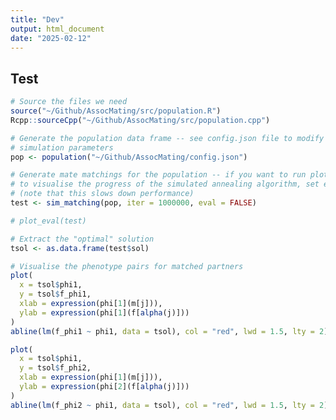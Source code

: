 ```yaml
---
title: "Dev"
output: html_document
date: "2025-02-12"
---
```


## Test

```r
# Source the files we need
source("~/Github/AssocMating/src/population.R")
Rcpp::sourceCpp("~/Github/AssocMating/src/population.cpp")

# Generate the population data frame -- see config.json file to modify
# simulation parameters
pop <- population("~/Github/AssocMating/config.json")

# Generate mate matchings for the population -- if you want to run plot_eval
# to visualise the progress of the simulated annealing algorithm, set eval=TRUE
# (note that this slows down performance)
test <- sim_matching(pop, iter = 1000000, eval = FALSE)

# plot_eval(test)
```

```r
# Extract the "optimal" solution
tsol <- as.data.frame(test$sol)

# Visualise the phenotype pairs for matched partners
plot(
  x = tsol$phi1,
  y = tsol$f_phi1,
  xlab = expression(phi[1](m[j])),
  ylab = expression(phi[1](f[alpha(j)]))
)
abline(lm(f_phi1 ~ phi1, data = tsol), col = "red", lwd = 1.5, lty = 2)

plot(
  x = tsol$phi1,
  y = tsol$f_phi2,
  xlab = expression(phi[1](m[j])),
  ylab = expression(phi[2](f[alpha(j)]))
)
abline(lm(f_phi2 ~ phi1, data = tsol), col = "red", lwd = 1.5, lty = 2)
```
